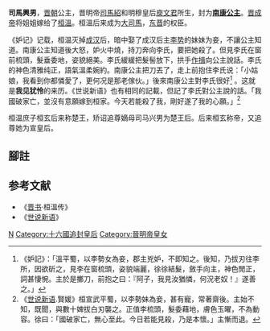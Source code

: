 {{東亞女性歷史人物
| 名稱=南康公主
| 身份=[[晋朝|晋朝]]公主
| 畫像=
| 說明=
| 姓=司马
| 名=兴男
| 封爵=[[公主|公主]]
| 位號=
| 封號=南康公主
| 出生年=
| 逝世年=
| 諡號=
| 墳墓=
| 父親=[[晋明帝|晋明帝]][[司馬紹|司馬紹]]
| 同胞兄弟=
| 母親=[[明穆皇后|明穆皇后]]
|}}

'''司馬興男'''，[[晋朝|晋朝]]公主，晋明帝[[司馬紹|司馬紹]]和明穆皇后[[庾文君|庾文君]]所生，封为'''[[南康公主|南康公主]]'''。[[晋成帝|晋成帝]]将姐姐嫁给了[[桓溫|桓溫]]。桓溫后来成为[[大司馬|大司馬]]，[[东晋|东晋]]的权臣。

《妒记》记载，桓温灭掉[[成汉|成汉]]后，暗中娶了成汉后主[[李势|李势]]的妹妹为妾，不讓公主知道。南康公主知道後大怒，妒火中燒，持刀奔向李氏，要把她殺了。但見李氏在窗前梳頭，髮垂委地，姿貌絕美。李氏緩緩把髮髻放下，拱手[[作揖|作揖]]向公主說話。李氏的神色清雅纯正，語氣溫柔婉約。南康公主把刀丟了，走上前抱住李氏说：「小姑娘，我看到你都憐愛了，更何况是那老傢伙。」後來南康公主對李氏很好<ref>《妒記》：「溫平蜀，以李勢女為妾，郡主兇妒，不即知之。後知，乃拔刃往李所，因欲斫之，見李在窗梳頭，姿貌端麗，徐徐結髮，斂手向主，神色閒正，詞甚悽惋。主於是擲刀，前抱之曰：『阿子，我見汝猶憐，何況老奴！』遂善之。」</ref> 。这就是'''我见犹怜'''的来历。《世说新语》也有相同的記載，但記了李氏對公主說的話。「我國破家亡，並沒有意願嫁到桓家。今天若能殺了我，剛好遂了我的心願。」<ref>《[[世说新语|世说新语]].賢媛》桓宣武平蜀，以李勢妹為妾，甚有寵，常著齋後。主始不知，既聞，與數十婢拔白刃襲之。正值李梳頭，髮委藉地，膚色玉曜，不為動容。徐曰：「國破家亡，無心至此。今日若能見殺，乃是本懷。」主慚而退。</ref>

桓温庶子桓玄后来称楚王，矫诏追尊嫡母司马兴男为楚王后。后来桓玄称帝，又追尊她为宣皇后。

== 腳註 ==
{{Reflist}}

==参考文献==
*《[[晋书|晋书]]·桓溫传》
*《[[世说新语|世说新语]]》
{{晉朝皇后}}
[[Category:東晉公主|N]]
[[Category:十六國追封皇后|Category:十六國追封皇后]]
[[Category:晉明帝皇女|Category:晉明帝皇女]]
